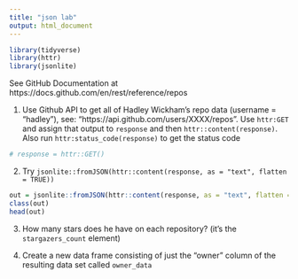 ```yaml
---
title: "json lab"
output: html_document
---
```


```r
library(tidyverse)
library(httr)
library(jsonlite)
```

See GitHub Documentation at https://docs.github.com/en/rest/reference/repos

1. Use Github API to get all of Hadley Wickham's repo data (username = "hadley"), see: "https://api.github.com/users/XXXX/repos".  Use `httr:GET` and assign that output to `response` and then `httr::content(response)`.  Also run `httr:status_code(response)` to get the status code

```r
# response = httr::GET()
```

2.  Try `jsonlite::fromJSON(httr::content(response, as = "text", flatten = TRUE))`
```r
out = jsonlite::fromJSON(httr::content(response, as = "text", flatten = TRUE))
class(out)
head(out)
```

3. How many stars does he have on each repository? (it's the `stargazers_count` element)


4. Create a new data frame consisting of just the "owner" column of the resulting data set called `owner_data`

